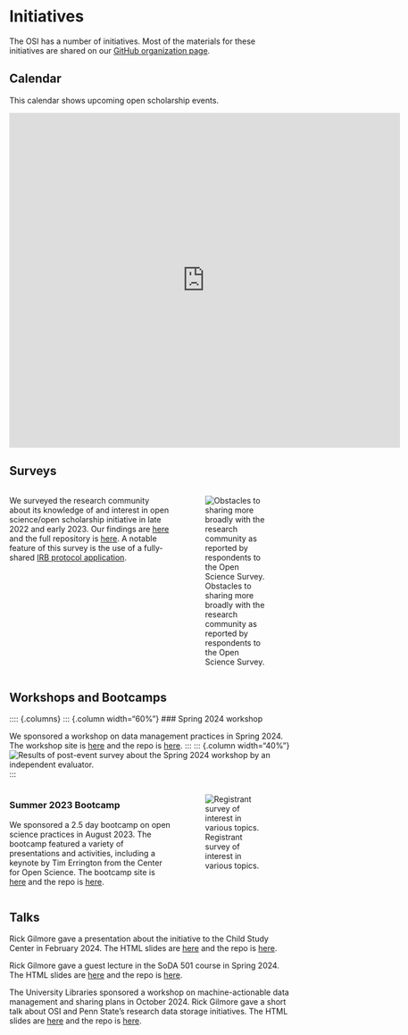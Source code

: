 # Initiatives

The OSI has a number of initiatives.
Most of the materials for these initiatives are shared on our [GitHub organization page](https://github.com/penn-state-open-science).

## Calendar

This calendar shows upcoming open scholarship events.

<iframe src="https://calendar.google.com/calendar/embed?src=38c910a83433d3c75b4ff3072a64c8523246afba737856091f5c621a430b8a5c%40group.calendar.google.com&ctz=America%2FNew_York" style="border: 0" width="700" height="600" frameborder="0" scrolling="no"></iframe>

## Surveys

:::: {.columns}
::: {.column width="60%"}
We surveyed the research community about its knowledge of and interest in open science/open scholarship initiative in late 2022 and early 2023. 
Our findings are [here](https://penn-state-open-science.github.io/survey-fall-2022/) and the full repository is [here](https://github.com/penn-state-open-science/survey-fall-2022).
A notable feature of this survey is the use of a fully-shared [IRB protocol application](https://penn-state-open-science.github.io/survey-fall-2022/hrp-591.html).
:::
::: {.column width="40%"}
![Obstacles to sharing more broadly with the research community as reported by respondents to the Open Science Survey.](https://penn-state-open-science.github.io/survey-fall-2022/include/img/fig-obstacles-to-sharing-w-comm-1.png){.lightbox}
:::
::::

## Workshops and Bootcamps

:::: {.columns}
::: {.column width="60%"}
### Spring 2024 workshop

We sponsored a workshop on data management practices in Spring 2024.
The workshop site is [here](https://penn-state-open-science.github.io/data-mgmt-2024/) and the repo is [here](https://github.com/data-mgmt-2024/).
:::
::: {.column width="40%"}
![Results of post-event survey about the Spring 2024 workshop by an independent evaluator. ](https://penn-state-open-science.github.io/data-mgmt-2024/include/img/post-survey-fig2.png){.lightbox}
:::

:::: {.columns}
::: {.column width="60%"}
### Summer 2023 Bootcamp

We sponsored a 2.5 day bootcamp on open science practices in August 2023.
The bootcamp featured a variety of presentations and activities, including a keynote by Tim Errington from the Center for Open Science.
The bootcamp site is [here](https://penn-state-open-science.github.io/bootcamp-2023/) and the repo is [here](https://github.com/penn-state-open-science/bootcamp-2023).

:::
::: {.column width="40%"}
![Registrant survey of interest in various topics.](https://penn-state-open-science.github.io/bootcamp-2023/include/img/survey-1-interests-1.png){.lightbox}
:::
::::

## Talks

Rick Gilmore gave a presentation about the initiative to the Child Study Center in February 2024. The HTML slides are [here](https://penn-state-open-science.github.io/csc-odds-2024-02-16/) and the repo is [here](https://github.com/penn-state-open-science/csc-odds-2024-02-16).

Rick Gilmore gave a guest lecture in the SoDA 501 course in Spring 2024.
The HTML slides are [here](https://penn-state-open-science.github.io/soda-501-2024-spring/) and the repo is [here](https://github.com/penn-state-open-science/soda-501-2024-spring).

The University Libraries sponsored a workshop on machine-actionable data management and sharing plans in October 2024.
Rick Gilmore gave a short talk about OSI and Penn State's research data storage initiatives.
The HTML slides are [here](https://penn-state-open-science.github.io/machine-actionable-dmsp-2024-10-01/index.html) and the repo is [here](https://github.com/penn-state-open-science/machine-actionable-dmsp-2024-10-01).


